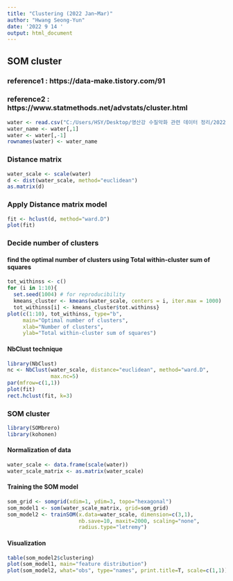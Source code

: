 ```yaml
---
title: "Clustering (2022 Jan~Mar)"
author: "Hwang Seong-Yun"
date: '2022 9 14 '
output: html_document
---
```


## SOM cluster
### reference1 : https://data-make.tistory.com/91
### reference2 : https://www.statmethods.net/advstats/cluster.html

```r
water <- read.csv("C:/Users/HSY/Desktop/영산강 수질악화 관련 데이터 정리/2022년 1~3월 평균.csv", sep=",", header=T)
water_name <- water[,1]
water <- water[,-1]
rownames(water) <- water_name
```

### Distance matrix

```r
water_scale <- scale(water)
d <- dist(water_scale, method="euclidean")
as.matrix(d)
```

### Apply Distance matrix model

```r
fit <- hclust(d, method="ward.D")
plot(fit)
```



### Decide number of clusters

#### find the optimal number of clusters using Total within-cluster sum of squares

```r
tot_withinss <- c()
for (i in 1:10){
  set.seed(1004) # for reproducibility 
  kmeans_cluster <- kmeans(water_scale, centers = i, iter.max = 1000)
  tot_withinss[i] <- kmeans_cluster$tot.withinss}
plot(c(1:10), tot_withinss, type="b", 
     main="Optimal number of clusters", 
     xlab="Number of clusters", 
     ylab="Total within-cluster sum of squares")
```

#### NbClust technique

```r
library(NbClust)
nc <- NbClust(water_scale, distance="euclidean", method="ward.D", 
              max.nc=5)
par(mfrow=c(1,1))
plot(fit)
rect.hclust(fit, k=3)
```


### SOM cluster

```r
library(SOMbrero)
library(kohonen)
```

#### Normalization of data

```r
water_scale <- data.frame(scale(water))
water_scale_matrix <- as.matrix(water_scale)
```

#### Training the SOM model

```r
som_grid <- somgrid(xdim=1, ydim=3, topo="hexagonal")
som_model1 <- som(water_scale_matrix, grid=som_grid)
som_model2 <- trainSOM(x.data=water_scale, dimension=c(3,1),
                       nb.save=10, maxit=2000, scaling="none",
                       radius.type="letremy")
```

#### Visualization

```r
table(som_model2$clustering)
plot(som_model1, main="feature distribution")
plot(som_model2, what="obs", type="names", print.title=T, scale=c(1,1))
```

